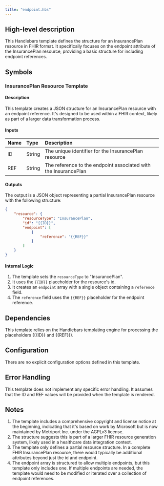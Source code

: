 ```yaml
---
title: "endpoint.hbs"
---
```


## High-level description
This Handlebars template defines the structure for an InsurancePlan resource in FHIR format. It specifically focuses on the endpoint attribute of the InsurancePlan resource, providing a basic structure for including endpoint references.

## Symbols

### InsurancePlan Resource Template
#### Description
This template creates a JSON structure for an InsurancePlan resource with an endpoint reference. It's designed to be used within a FHIR context, likely as part of a larger data transformation process.

#### Inputs
| Name | Type | Description |
|:-----|:-----|:------------|
| ID | String | The unique identifier for the InsurancePlan resource |
| REF | String | The reference to the endpoint associated with the InsurancePlan |

#### Outputs
The output is a JSON object representing a partial InsurancePlan resource with the following structure:
```json
{
    "resource": {
        "resourceType": "InsurancePlan",
        "id": "{{ID}}",
        "endpoint": [
            {
                "reference": "{{REF}}"
            }
        ]
    }
}
```

#### Internal Logic
1. The template sets the `resourceType` to "InsurancePlan".
2. It uses the `{{ID}}` placeholder for the resource's id.
3. It creates an `endpoint` array with a single object containing a `reference` field.
4. The `reference` field uses the `{{REF}}` placeholder for the endpoint reference.

## Dependencies
This template relies on the Handlebars templating engine for processing the placeholders ({{ID}} and {{REF}}).

## Configuration
There are no explicit configuration options defined in this template.

## Error Handling
This template does not implement any specific error handling. It assumes that the ID and REF values will be provided when the template is rendered.

## Notes
1. The template includes a comprehensive copyright and license notice at the beginning, indicating that it's based on work by Microsoft but is now maintained by Metriport Inc. under the AGPLv3 license.
2. The structure suggests this is part of a larger FHIR resource generation system, likely used in a healthcare data integration context.
3. The template only defines a partial resource structure. In a complete FHIR InsurancePlan resource, there would typically be additional attributes beyond just the id and endpoint.
4. The endpoint array is structured to allow multiple endpoints, but this template only includes one. If multiple endpoints are needed, the template would need to be modified or iterated over a collection of endpoint references.